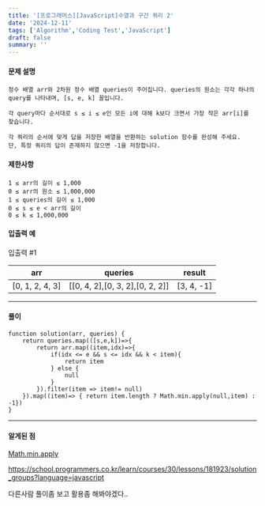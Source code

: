 ```yaml
---
title: '[프로그래머스][JavaScript]수열과 구간 쿼리 2'
date: '2024-12-11'
tags: ['Algorithm','Coding Test','JavaScript']
draft: false
summary: ''
---
```

#### 문제 설명
    정수 배열 arr와 2차원 정수 배열 queries이 주어집니다. queries의 원소는 각각 하나의 query를 나타내며, [s, e, k] 꼴입니다.

    각 query마다 순서대로 s ≤ i ≤ e인 모든 i에 대해 k보다 크면서 가장 작은 arr[i]를 찾습니다.
    
    각 쿼리의 순서에 맞게 답을 저장한 배열을 반환하는 solution 함수를 완성해 주세요.
    단, 특정 쿼리의 답이 존재하지 않으면 -1을 저장합니다.
#### 제한사항
````
1 ≤ arr의 길이 ≤ 1,000
0 ≤ arr의 원소 ≤ 1,000,000
1 ≤ queries의 길이 ≤ 1,000
0 ≤ s ≤ e < arr의 길이
0 ≤ k ≤ 1,000,000
````
#### 입출력 예
입출력 #1

|arr	|queries	|result|
|---|---|----|
|[0, 1, 2, 4, 3]|[[0, 4, 2],[0, 3, 2],[0, 2, 2]]|[3, 4, -1]|

---
#### 풀이
````
function solution(arr, queries) {
    return queries.map(([s,e,k])=>{
        return arr.map((item,idx)=>{
            if(idx <= e && s <= idx && k < item){
                return item
            } else {
                null
            }
        }).filter(item => item!= null)
    }).map((item)=> { return item.length ? Math.min.apply(null,item) : -1})
}
````
---
#### 알게된 점
[Math.min.apply](https://developer.mozilla.org/en-US/docs/Web/JavaScript/Reference/Global_Objects/Function/apply)


https://school.programmers.co.kr/learn/courses/30/lessons/181923/solution_groups?language=javascript

다른사람 풀이좀 보고 활용좀 해봐야겠다..